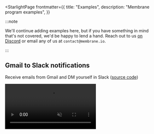 
<StarlightPage
  frontmatter={{
    title: "Examples",
    description: "Membrane program examples",
  }}  
>

:::note

We'll continue adding examples here, but if you have something in mind that's not covered, we'd be happy to lend a hand. Reach out to us <a href="https://discord.gg/4RHyJDV8kj" target="_blank">on Discord</a> or email any of us at `contact@membrane.io`.

:::

## Gmail to Slack notifications

Receive emails from Gmail and DM yourself in Slack (<a href="https://membrane.io/share/pete/gmail-to-slack" target="_blank">source code</a>)

<video src="/videos/gmail-to-slack.mp4" muted autoplay controls></video>

</StarlightPage>
